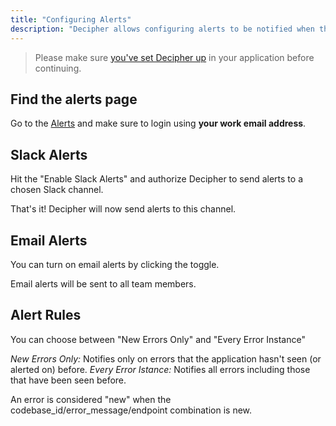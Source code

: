 ```yaml
---
title: "Configuring Alerts"
description: "Decipher allows configuring alerts to be notified when there are issues."
---
```


> Please make sure [you've set Decipher up](/intro#framework-docs) in your application before continuing.

## Find the alerts page

Go to the [Alerts](https://prod.getdecipher.com/alerts) and make sure to login using **your work email address**.

## Slack Alerts
Hit the "Enable Slack Alerts" and authorize Decipher to send alerts to a chosen Slack channel.

That's it! Decipher will now send alerts to this channel.

## Email Alerts
You can turn on email alerts by clicking the toggle.

Email alerts will be sent to all team members.

## Alert Rules
You can choose between "New Errors Only" and "Every Error Instance"

*New Errors Only:* Notifies only on errors that the application hasn't seen (or alerted on) before.
*Every Error Istance:* Notifies all errors including those that have been seen before.

An error is considered "new" when the codebase_id/error_message/endpoint combination is new.
